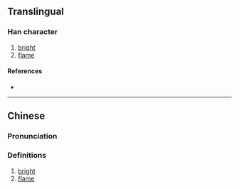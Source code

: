 {{character info}}
==Translingual==

===Han character===
{{Han char|rn=86|rad=火|as=08|sn=12|four=|canj=FYIB|ids=⿰火育}}

# [[bright]]
# [[flame]]

====References====
* {{Han ref|kx=0675.090|dkj=19146|hdz=32211.010|uh=7134|ud=28980}}

----

==Chinese==
{{zh-forms}}

===Pronunciation===
{{zh-pron
|m=yù
|c=juk1
|mc=y
|oc=y
|ma=
|cat=a,n
}}

===Definitions===
{{zh-hanzi}}

# [[bright]]
# [[flame]]